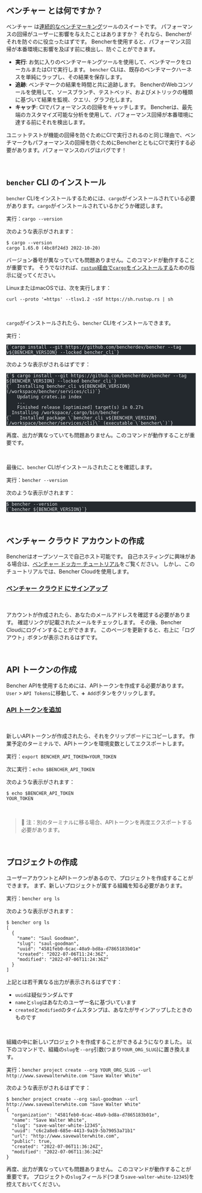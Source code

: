 
## ベンチャー とは何ですか？

ベンチャー は[連続的なベンチマーキング](/docs/ja/explanation/continuous-benchmarking)ツールのスイートです。
パフォーマンスの回帰がユーザーに影響を与えたことはありますか？
それなら、Bencherがそれを防ぐのに役立ったはずです。
Bencherを使用すると、パフォーマンス回帰が本番環境に影響を及ぼす前に検出し、防ぐことができます。

- **実行**: お気に入りのベンチマーキングツールを使用して、ベンチマークをローカルまたはCIで実行します。 `bencher` CLIは、既存のベンチマークハーネスを単純にラップし、その結果を保存します。
- **追跡**: ベンチマークの結果を時間と共に追跡します。 BencherのWebコンソールを使用して、ソースブランチ、テストベッド、およびメトリックの種類に基づいて結果を監視、クエリ、グラフ化します。
- **キャッチ**: CIでパフォーマンスの回帰をキャッチします。 Bencherは、最先端のカスタマイズ可能な分析を使用して、パフォーマンス回帰が本番環境に達する前にそれを検出します。

ユニットテストが機能の回帰を防ぐためにCIで実行されるのと同じ理由で、ベンチマークもパフォーマンスの回帰を防ぐためにBencherとともにCIで実行する必要があります。パフォーマンスのバグはバグです！

<br />

## `bencher` CLI のインストール

`bencher` CLIをインストールするためには、`cargo`がインストールされている必要があります。`cargo`がインストールされているかどうか確認します。

実行：`cargo --version`

次のような表示がされます：

```
$ cargo --version
cargo 1.65.0 (4bc8f24d3 2022-10-20)
```

バージョン番号が異なっていても問題ありません。このコマンドが動作することが重要です。
そうでなければ、[`rustup`経由で`cargo`をインストールする](https://rustup.rs/)ための指示に従ってください。

LinuxまたはmacOSでは、次を実行します：

```
curl --proto '=https' --tlsv1.2 -sSf https://sh.rustup.rs | sh
```

<br />

`cargo`がインストールされたら、`bencher` CLIをインストールできます。

実行：
<pre class="astro-code github-dark" style="background-color: rgb(36, 41, 46); overflow-x: auto;" tabindex="0" data-darkreader-inline-bgcolor=""><code><span class="line"><span style="color: rgb(225, 228, 232);" data-darkreader-inline-color="">{`cargo install --git https://github.com/bencherdev/bencher --tag v${BENCHER_VERSION} --locked bencher_cli`}</span></span></code></pre>

次のような表示がされるはずです：

<pre class="astro-code github-dark" style="background-color: rgb(36, 41, 46); overflow-x: auto;" tabindex="0" data-darkreader-inline-bgcolor=""><code><span class="line"><span style="color: rgb(225, 228, 232);" data-darkreader-inline-color="">{`$ cargo install --git https://github.com/bencherdev/bencher --tag ${BENCHER_VERSION} --locked bencher_cli`}</span></span>
<span class="line"><span style="color: rgb(225, 228, 232);" data-darkreader-inline-color="">{`  Installing bencher_cli v${BENCHER_VERSION} (/workspace/bencher/services/cli)`}</span></span>
<span class="line"><span style="color: rgb(225, 228, 232);" data-darkreader-inline-color="">    Updating crates.io index</span></span>
<span class="line"><span style="color: rgb(225, 228, 232);" data-darkreader-inline-color="">    ...</span></span>
<span class="line"><span style="color: rgb(225, 228, 232);" data-darkreader-inline-color="">    Finished release [optimized] target(s) in 0.27s</span></span>
<span class="line"><span style="color: rgb(225, 228, 232);" data-darkreader-inline-color="">  Installing /workspace/.cargo/bin/bencher</span></span>
<span class="line"><span style="color: rgb(225, 228, 232);" data-darkreader-inline-color="">{`   Installed package \`bencher_cli v${BENCHER_VERSION} (/workspace/bencher/services/cli)\` (executable \`bencher\`)`}</span></span></code></pre>

再度、出力が異なっていても問題ありません。このコマンドが動作することが重要です。

<br />

最後に、`bencher` CLIがインストールされたことを確認します。

実行：`bencher --version`

次のような表示がされます：

<pre class="astro-code github-dark" style="background-color: rgb(36, 41, 46); overflow-x: auto;" tabindex="0" data-darkreader-inline-bgcolor=""><code><span class="line"><span style="color: rgb(225, 228, 232);" data-darkreader-inline-color="">$ bencher --version</span></span>
<span class="line"><span style="color: rgb(225, 228, 232);" data-darkreader-inline-color="">{`bencher ${BENCHER_VERSION}`}</span></span></code></pre>

<br />

## ベンチャー クラウド アカウントの作成

Bencherはオープンソースで自己ホスト可能です。
自己ホスティングに興味がある場合は、[ベンチャー ドッカー チュートリアル](/docs/ja/tutorial/docker)をご覧ください。
しかし、このチュートリアルでは、Bencher Cloudを使用します。

### <a href="/auth/signup" target="_blank">ベンチャー クラウド にサインアップ</a>
<br />

アカウントが作成されたら、あなたのメールアドレスを確認する必要があります。
確認リンクが記載されたメールをチェックします。
その後、Bencher Cloudにログインすることができます。
このページを更新すると、右上に「ログアウト」ボタンが表示されるはずです。

<br />

## API トークンの作成

Bencher APIを使用するためには、APIトークンを作成する必要があります。
`User` > `API Tokens`に移動して、`➕ Add`ボタンをクリックします。

### <a href="/auth/signup" target="_blank">API トークンを追加</a>
<br />

新しいAPIトークンが作成されたら、それをクリップボードにコピーします。
作業予定のターミナルで、APIトークンを環境変数としてエクスポートします。

実行：`export BENCHER_API_TOKEN=YOUR_TOKEN`

次に実行：`echo $BENCHER_API_TOKEN`

次のような表示がされます：

```
$ echo $BENCHER_API_TOKEN
YOUR_TOKEN
```

<br />

> 🐰 注：別のターミナルに移る場合、APIトークンを再度エクスポートする必要があります。

<br />

## プロジェクトの作成

ユーザーアカウントとAPIトークンがあるので、プロジェクトを作成することができます。
まず、新しいプロジェクトが属する組織を知る必要があります。

実行：`bencher org ls`

次のような表示がされます：

```
$ bencher org ls
[
  {
    "name": "Saul Goodman",
    "slug": "saul-goodman",
    "uuid": "4581feb0-6cac-40a9-bd8a-d7865183b01e"
    "created": "2022-07-06T11:24:36Z",
    "modified": "2022-07-06T11:24:36Z"
  }
]
```

上記とは若干異なる出力が表示されるはずです：
- `uuid`は疑似ランダムです
- `name`と`slug`はあなたのユーザー名に基づいています
- `created`と`modified`のタイムスタンプは、あなたがサインアップしたときのものです

<br />

組織の中に新しいプロジェクトを作成することができるようになりました。
以下のコマンドで、組織の`slug`を`--org`引数(つまり`YOUR_ORG_SLUG`)に置き換えます。

実行：`bencher project create --org YOUR_ORG_SLUG --url http://www.savewalterwhite.com "Save Walter White"`

次のような表示がされるはずです：

```
$ bencher project create --org saul-goodman --url http://www.savewalterwhite.com "Save Walter White"
{
  "organization": "4581feb0-6cac-40a9-bd8a-d7865183b01e",
  "name": "Save Walter White",
  "slug": "save-walter-white-12345",
  "uuid": "c6c2a8e8-685e-4413-9a19-5b79053a71b1"
  "url": "http://www.savewalterwhite.com",
  "public": true,
  "created": "2022-07-06T11:36:24Z",
  "modified": "2022-07-06T11:36:24Z"
}
```

再度、出力が異なっていても問題ありません。
このコマンドが動作することが重要です。
プロジェクトの`slug`フィールド(つまり`save-walter-white-12345`)を控えておいてください。

<br />
